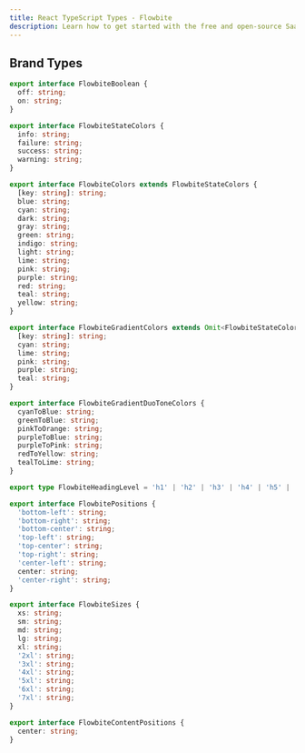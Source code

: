 ```yaml
---
title: React TypeScript Types - Flowbite
description: Learn how to get started with the free and open-source Saastack React UI UI component library based on the utility classes from Tailwind CSS
---
```


## Brand Types

```ts
export interface FlowbiteBoolean {
  off: string;
  on: string;
}

export interface FlowbiteStateColors {
  info: string;
  failure: string;
  success: string;
  warning: string;
}

export interface FlowbiteColors extends FlowbiteStateColors {
  [key: string]: string;
  blue: string;
  cyan: string;
  dark: string;
  gray: string;
  green: string;
  indigo: string;
  light: string;
  lime: string;
  pink: string;
  purple: string;
  red: string;
  teal: string;
  yellow: string;
}

export interface FlowbiteGradientColors extends Omit<FlowbiteStateColors, 'warning'> {
  [key: string]: string;
  cyan: string;
  lime: string;
  pink: string;
  purple: string;
  teal: string;
}

export interface FlowbiteGradientDuoToneColors {
  cyanToBlue: string;
  greenToBlue: string;
  pinkToOrange: string;
  purpleToBlue: string;
  purpleToPink: string;
  redToYellow: string;
  tealToLime: string;
}

export type FlowbiteHeadingLevel = 'h1' | 'h2' | 'h3' | 'h4' | 'h5' | 'h6';

export interface FlowbitePositions {
  'bottom-left': string;
  'bottom-right': string;
  'bottom-center': string;
  'top-left': string;
  'top-center': string;
  'top-right': string;
  'center-left': string;
  center: string;
  'center-right': string;
}

export interface FlowbiteSizes {
  xs: string;
  sm: string;
  md: string;
  lg: string;
  xl: string;
  '2xl': string;
  '3xl': string;
  '4xl': string;
  '5xl': string;
  '6xl': string;
  '7xl': string;
}

export interface FlowbiteContentPositions {
  center: string;
}
```
